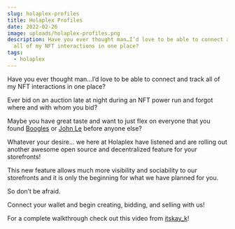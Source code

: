 ```yaml
---
slug: holaplex-profiles
title: Holaplex Profiles
date: 2022-02-26
image: uploads/holaplex-profiles.png
description: Have you ever thought man…I’d love to be able to connect and track
  all of my NFT interactions in one place?
tags:
  - holaplex
---
```

Have you ever thought man…I’d love to be able to connect and track all of my NFT interactions in one place?

Ever bid on an auction late at night during an NFT power run and forgot where and with whom you bid?

Maybe you have great taste and want to just flex on everyone that you found [Boogles](https://twitter.com/solBOOGLE) or [John Le](https://twitter.com/notjohnlestudio) before anyone else?

Whatever your desire… we here at Holaplex have listened and are rolling out another awesome open source and decentralized feature for your storefronts!

This new feature allows much more visibility and sociability to our storefronts and it is only the beginning for what we have planned for you.

So don’t be afraid.

Connect your wallet and begin creating, bidding, and selling with us!

For a complete walkthrough check out this video from [itskay_k](https://twitter.com/itskay_k)!